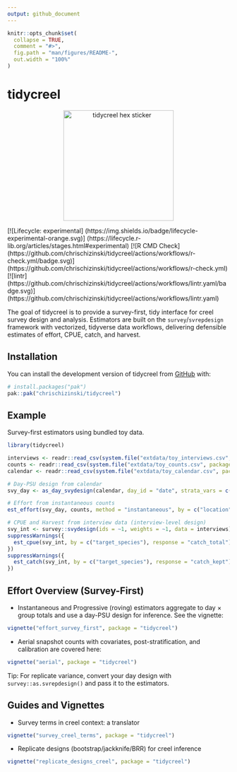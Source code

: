 ```yaml
---
output: github_document
---
```


<!-- README.md is generated from README.Rmd. Please edit that file -->

```r
knitr::opts_chunk$set(
  collapse = TRUE,
  comment = "#>",
  fig.path = "man/figures/README-",
  out.width = "100%"
)
```


# tidycreel

<p align="center">
  <img src="man/figures/hex.png" alt="tidycreel hex sticker" width="250"/>
</p>

<!-- badges: start -->
[![Lifecycle: experimental]
(https://img.shields.io/badge/lifecycle-experimental-orange.svg)]
(https://lifecycle.r-lib.org/articles/stages.html#experimental)
[![R CMD Check]
(https://github.com/chrischizinski/tidycreel/actions/workflows/r-check.yml/badge.svg)]
(https://github.com/chrischizinski/tidycreel/actions/workflows/r-check.yml)
[![lintr]
(https://github.com/chrischizinski/tidycreel/actions/workflows/lintr.yaml/badge.svg)]
(https://github.com/chrischizinski/tidycreel/actions/workflows/lintr.yaml)
<!-- badges: end -->

The goal of tidycreel is to provide a survey-first, tidy interface for creel
survey design and analysis. Estimators are built on the `survey`/`svrepdesign`
framework with vectorized, tidyverse data workflows, delivering defensible
estimates of effort, CPUE, catch, and harvest.

## Installation

You can install the development version of tidycreel from [GitHub](https://github.com/) with:

``` r
# install.packages("pak")
pak::pak("chrischizinski/tidycreel")
```

## Example

Survey-first estimators using bundled toy data.

```r
library(tidycreel)

interviews <- readr::read_csv(system.file("extdata/toy_interviews.csv", package = "tidycreel"))
counts <- readr::read_csv(system.file("extdata/toy_counts.csv", package = "tidycreel"))
calendar <- readr::read_csv(system.file("extdata/toy_calendar.csv", package = "tidycreel"))

# Day-PSU design from calendar
svy_day <- as_day_svydesign(calendar, day_id = "date", strata_vars = c("day_type","month"))

# Effort from instantaneous counts
est_effort(svy_day, counts, method = "instantaneous", by = c("location"))

# CPUE and Harvest from interview data (interview-level design)
svy_int <- survey::svydesign(ids = ~1, weights = ~1, data = interviews)
suppressWarnings({
  est_cpue(svy_int, by = c("target_species"), response = "catch_total")
})
suppressWarnings({
  est_catch(svy_int, by = c("target_species"), response = "catch_kept")
})
```

## Effort Overview (Survey-First)

- Instantaneous and Progressive (roving) estimators aggregate to day × group
  totals and use a day-PSU design for inference. See the vignette:

``` r
vignette("effort_survey_first", package = "tidycreel")
```

- Aerial snapshot counts with covariates, post-stratification, and calibration
  are covered here:

``` r
vignette("aerial", package = "tidycreel")
```

Tip: For replicate variance, convert your day design with `survey::as.svrepdesign()` and pass it to the estimators.

## Guides and Vignettes

- Survey terms in creel context: a translator

``` r
vignette("survey_creel_terms", package = "tidycreel")
```

- Replicate designs (bootstrap/jackknife/BRR) for creel inference

``` r
vignette("replicate_designs_creel", package = "tidycreel")
```
